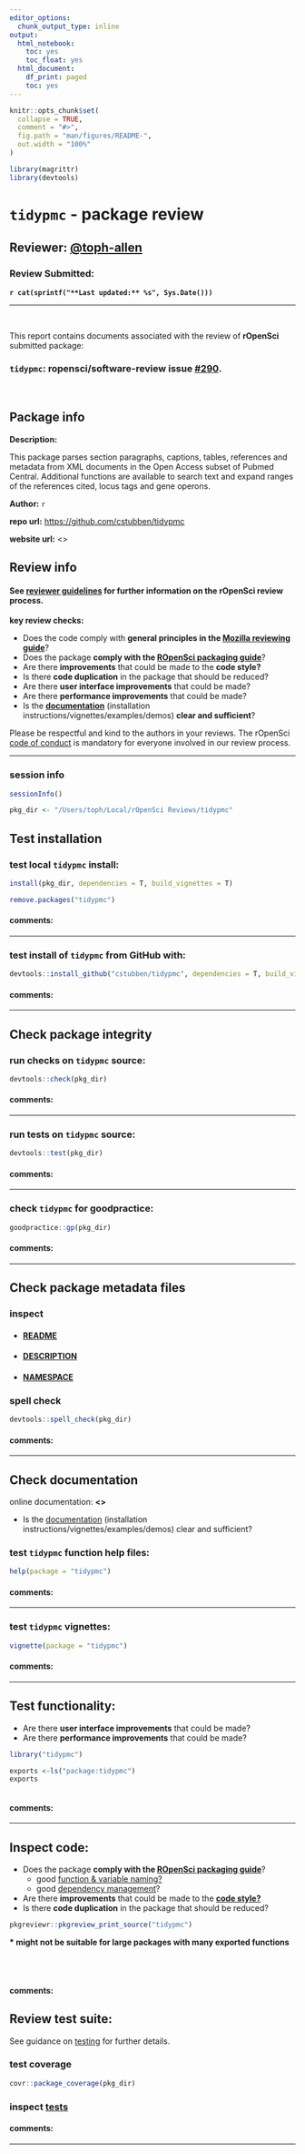 ```yaml
---
editor_options:
  chunk_output_type: inline
output:
  html_notebook:
    toc: yes
    toc_float: yes
  html_document:
    df_print: paged
    toc: yes
---
```


<!-- README.md is generated from README.Rmd. Please edit that file -->

```r
knitr::opts_chunk$set(
  collapse = TRUE,
  comment = "#>",
  fig.path = "man/figures/README-",
  out.width = "100%"
)

library(magrittr)
library(devtools)
```

# `tidypmc` - package review

## **Reviewer:** [\@toph-allen](https://github.com/toph-allen)

### Review Submitted:
**`r cat(sprintf("**Last updated:** %s", Sys.Date()))`**

***

<br>

This report contains documents associated with the review of **rOpenSci** submitted package:

### **`tidypmc`: ropensci/software-review**  issue [\#290](https://github.com/ropensci/onboarding/issues/290).

<br>

## Package info

**Description:**

This package parses section paragraphs, captions, tables, references and metadata from XML documents in the Open Access subset of Pubmed Central. Additional functions are available to search text and expand ranges of the references cited, locus tags and gene operons.

**Author:** `r `

**repo url:** <https://github.com/cstubben/tidypmc>

**website url:** <>

## Review info


#### See [reviewer guidelines](https://ropensci.github.io/dev_guide/reviewerguide.html) for further information on the rOpenSci review process.

**key review checks:**

- Does the code comply with **general principles in the [Mozilla reviewing guide](https://mozillascience.github.io/codeReview/review.html)**?
- Does the package **comply with the [ROpenSci packaging guide](https://ropensci.github.io/dev_guide/building.html)**?
- Are there **improvements** that could be made to the **code style?**
- Is there **code duplication** in the package that should be reduced?
- Are there **user interface improvements** that could be made?
- Are there **performance improvements** that could be made?
- Is the [**documentation**](https://ropensci.github.io/dev_guide/building.html#documentation) (installation instructions/vignettes/examples/demos) **clear and sufficient**?

Please be respectful and kind to the authors in your reviews. The rOpenSci [code of conduct](https://ropensci.github.io/dev_guide/policies.html#code-of-conduct) is mandatory for everyone involved in our review process.

***

### session info


```r
sessionInfo()
```


```r
pkg_dir <- "/Users/toph/Local/rOpenSci Reviews/tidypmc"
```

## Test installation

### test local `tidypmc` install:

```r
install(pkg_dir, dependencies = T, build_vignettes = T)
```

```r
remove.packages("tidypmc")
```
#### **comments:**

<!-- record comments on local install here -->

***

### test install of `tidypmc` from GitHub with:

```r
devtools::install_github("cstubben/tidypmc", dependencies = T, build_vignettes = T)
```

#### **comments:**

<!-- record comments on github install here -->

***



## Check package integrity

### run checks on `tidypmc` source:

```r
devtools::check(pkg_dir)
```
#### **comments:**

<!-- record comments on checks here -->

***

### run tests on `tidypmc` source:

```r
devtools::test(pkg_dir)
```
#### **comments:**

<!-- record comments on tests here -->

***


### check `tidypmc` for goodpractice:

```r
goodpractice::gp(pkg_dir)
```
#### **comments:**

<!-- record comments on goodpractice here -->

***

## Check package metadata files

### inspect

- #### [README](https://github.com/cstubben/tidypmc)
- #### [DESCRIPTION](https://github.com/cstubben/tidypmc/blob/master/DESCRIPTION)
- #### [NAMESPACE](https://github.com/cstubben/tidypmc/blob/master/NAMESPACE)

### spell check

```r
devtools::spell_check(pkg_dir)
```

#### **comments:**

<!-- record comments on metadata files here -->

***

## Check documentation

online documentation: **<>**

* Is the [documentation](https://ropensci.github.io/dev_guide/building.html#documentation) (installation instructions/vignettes/examples/demos) clear and sufficient?

### test `tidypmc` function help files:

```r
help(package = "tidypmc")
```

#### **comments:**

<!-- record comments on help files here -->

***

### test `tidypmc` vignettes:

```r
vignette(package = "tidypmc")
```

#### **comments:**

<!-- record comments on vignettes here -->

***

## Test functionality:

- Are there **user interface improvements** that could be made?
- Are there **performance improvements** that could be made?

```r
library("tidypmc")
```

```r
exports <-ls("package:tidypmc")
exports
```

<!-- experiment with package functions -->

```r


```

#### **comments:**

<!-- record comments on package experimentation here -->

***

## Inspect code:

- Does the package **comply with the [ROpenSci packaging guide](https://ropensci.github.io/dev_guide/building.html)**?
    * good [function & variable naming?](https://ropensci.github.io/dev_guide/building.html#function-and-argument-naming)
    * good [dependency management](https://ropensci.github.io/dev_guide/building.html#package-dependencies)?
- Are there **improvements** that could be made to the [**code style?**](https://ropensci.github.io/dev_guide/building.html#code-style)
- Is there **code duplication** in the package that should be reduced?

```r
pkgreviewr::pkgreview_print_source("tidypmc")
```
**\* might not be suitable for large packages with many exported functions**


<br>
<br>

#### **comments:**

<!-- record comments on package source code here -->


## Review test suite:

See guidance on [testing](https://ropensci.github.io/dev_guide/building.html#testing) for further details.

### test coverage

```r
covr::package_coverage(pkg_dir)

```

### inspect [tests](https://github.com/cstubben/tidypmc/blob/master/tests/testthat)


#### **comments:**

<!-- record comments on testing suite here -->


***
